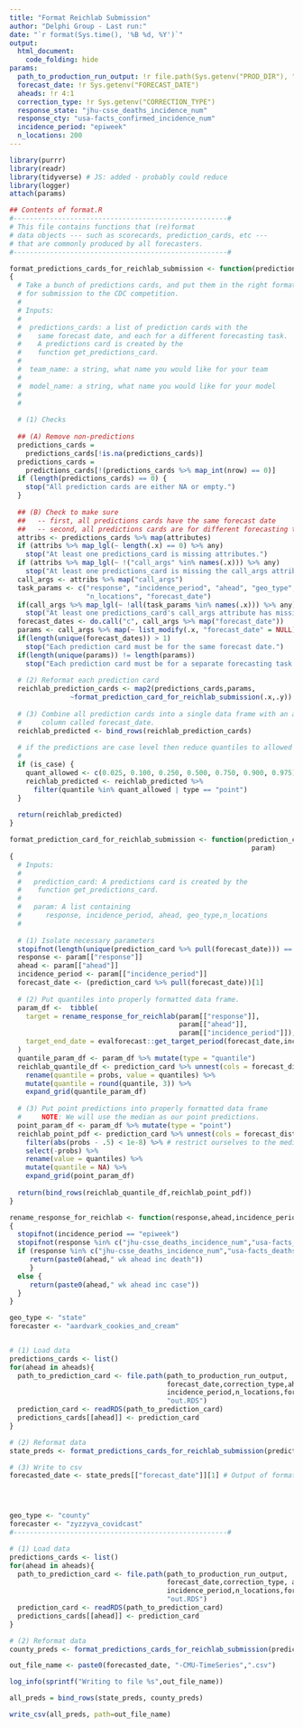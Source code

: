 ```yaml
---
title: "Format Reichlab Submission"
author: "Delphi Group - Last run:"
date: "`r format(Sys.time(), '%B %d, %Y')`"
output:
  html_document:
    code_folding: hide
params:
  path_to_production_run_output: !r file.path(Sys.getenv("PROD_DIR"), "forecaster_predictions")
  forecast_date: !r Sys.getenv("FORECAST_DATE")
  aheads: !r 4:1
  correction_type: !r Sys.getenv("CORRECTION_TYPE")
  response_state: "jhu-csse_deaths_incidence_num"
  response_cty: "usa-facts_confirmed_incidence_num"
  incidence_period: "epiweek"
  n_locations: 200
---
```


```r
library(purrr)
library(readr)
library(tidyverse) # JS: added - probably could reduce
library(logger)
attach(params)
```

```r
## Contents of format.R
#-----------------------------------------------------#
# This file contains functions that (re)format
# data objects --- such as scorecards, prediction_cards, etc ---
# that are commonly produced by all forecasters.
#-----------------------------------------------------#

format_predictions_cards_for_reichlab_submission <- function(predictions_cards, is_case = FALSE)
{
  # Take a bunch of predictions cards, and put them in the right format
  # for submission to the CDC competition.
  # 
  # Inputs:
  #
  #  predictions_cards: a list of prediction cards with the
  #    same forecast date, and each for a different forecasting task.
  #    A predictions card is created by the 
  #    function get_predictions_card.
  #
  #  team_name: a string, what name you would like for your team
  #
  #  model_name: a string, what name you would like for your model
  #
  #  
  
  # (1) Checks
  
  ## (A) Remove non-predictions
  predictions_cards =
    predictions_cards[!is.na(predictions_cards)]
  predictions_cards =
    predictions_cards[!(predictions_cards %>% map_int(nrow) == 0)]
  if (length(predictions_cards) == 0) {
    stop("All prediction cards are either NA or empty.")
  }
  
  ## (B) Check to make sure
  ##   -- first, all predictions cards have the same forecast date
  ##   -- second, all predictions cards are for different forecasting tasks
  attribs <- predictions_cards %>% map(attributes)
  if (attribs %>% map_lgl(~ length(.x) == 0) %>% any)
    stop("At least one predictions_card is missing attributes.")
  if (attribs %>% map_lgl(~ !("call_args" %in% names(.x))) %>% any)
    stop("At least one predictions_card is missing the call_args attribute.")
  call_args <- attribs %>% map("call_args")
  task_params <- c("response", "incidence_period", "ahead", "geo_type",
                   "n_locations", "forecast_date") 
  if(call_args %>% map_lgl(~ !all(task_params %in% names(.x))) %>% any)
    stop("At least one predictions_card's call_args attribute has missing info.")
  forecast_dates <- do.call("c", call_args %>% map("forecast_date"))
  params <- call_args %>% map(~ list_modify(.x, "forecast_date" = NULL))
  if(length(unique(forecast_dates)) > 1)
    stop("Each prediction card must be for the same forecast date.")
  if(length(unique(params)) != length(params))
    stop("Each prediction card must be for a separate forecasting task.")
  
  # (2) Reformat each prediction card
  reichlab_prediction_cards <- map2(predictions_cards,params, 
               ~format_prediction_card_for_reichlab_submission(.x,.y))
  
  # (3) Combine all prediction cards into a single data frame with an additional
  #     column called forecast_date.
  reichlab_predicted <- bind_rows(reichlab_prediction_cards)
  
  # if the predictions are case level then reduce quantiles to allowed
  #
  if (is_case) {
    quant_allowed <- c(0.025, 0.100, 0.250, 0.500, 0.750, 0.900, 0.975)
    reichlab_predicted <- reichlab_predicted %>% 
      filter(quantile %in% quant_allowed | type == "point")
  }  
  
  return(reichlab_predicted)
}

format_prediction_card_for_reichlab_submission <- function(prediction_card,
                                                            param)
{
  # Inputs:
  # 
  #   prediction_card: A predictions card is created by the 
  #    function get_predictions_card.
  # 
  #   param: A list containing
  #      response, incidence_period, ahead, geo_type,n_locations
  #
  
  # (1) Isolate necessary parameters
  stopifnot(length(unique(prediction_card %>% pull(forecast_date))) == 1)
  response <- param[["response"]]
  ahead <- param[["ahead"]]
  incidence_period <- param[["incidence_period"]]
  forecast_date <- (prediction_card %>% pull(forecast_date))[1]
  
  # (2) Put quantiles into properly formatted data frame.
  param_df <-  tibble(
    target = rename_response_for_reichlab(param[["response"]],
                                          param[["ahead"]],
                                          param[["incidence_period"]]),
    target_end_date = evalforecast::get_target_period(forecast_date,incidence_period,ahead)[["end"]],
  )
  quantile_param_df <- param_df %>% mutate(type = "quantile")
  reichlab_quantile_df <- prediction_card %>% unnest(cols = forecast_distribution) %>%
    rename(quantile = probs, value = quantiles) %>%
    mutate(quantile = round(quantile, 3)) %>%
    expand_grid(quantile_param_df)
  
  # (3) Put point predictions into properly formatted data frame
  #     NOTE: We will use the median as our point predictions.
  point_param_df <- param_df %>% mutate(type = "point")
  reichlab_point_pdf <- prediction_card %>% unnest(cols = forecast_distribution) %>%
    filter(abs(probs - .5) < 1e-8) %>% # restrict ourselves to the median
    select(-probs) %>%
    rename(value = quantiles) %>%
    mutate(quantile = NA) %>%
    expand_grid(point_param_df)
  
  return(bind_rows(reichlab_quantile_df,reichlab_point_pdf))
}

rename_response_for_reichlab <- function(response,ahead,incidence_period)
{
  stopifnot(incidence_period == "epiweek")
  stopifnot(response %in% c("jhu-csse_deaths_incidence_num","usa-facts_confirmed_incidence_num","usa-facts_deaths_incidence_num"))
  if (response %in% c("jhu-csse_deaths_incidence_num","usa-facts_deaths_incidence_num")) {
     return(paste0(ahead," wk ahead inc death"))
     }
  else {
     return(paste0(ahead," wk ahead inc case"))
  }
}
```

```r

geo_type <- "state"
forecaster <- "aardvark_cookies_and_cream"


# (1) Load data
predictions_cards <- list()
for(ahead in aheads){
  path_to_prediction_card <- file.path(path_to_production_run_output,
                                       forecast_date,correction_type,ahead,response_state,geo_type,
                                       incidence_period,n_locations,forecaster,
                                       "out.RDS")
  prediction_card <- readRDS(path_to_prediction_card)
  predictions_cards[[ahead]] <- prediction_card
}

# (2) Reformat data
state_preds <- format_predictions_cards_for_reichlab_submission(predictions_cards)

# (3) Write to csv
forecasted_date <- state_preds[["forecast_date"]][1] # Output of format_predictions_cards_for_reichlab_submission guarantees they will all be the same.




geo_type <- "county"
forecaster <- "zyzzyva_covidcast"
#-----------------------------------------------------#

# (1) Load data
predictions_cards <- list()
for(ahead in aheads){
  path_to_prediction_card <- file.path(path_to_production_run_output,
                                       forecast_date,correction_type, ahead,response_cty,geo_type,
                                       incidence_period,n_locations,forecaster,
                                       "out.RDS")
  prediction_card <- readRDS(path_to_prediction_card)
  predictions_cards[[ahead]] <- prediction_card
}

# (2) Reformat data
county_preds <- format_predictions_cards_for_reichlab_submission(predictions_cards, is_case=TRUE)

out_file_name <- paste0(forecasted_date, "-CMU-TimeSeries",".csv")

log_info(sprintf("Writing to file %s",out_file_name))

all_preds = bind_rows(state_preds, county_preds)

write_csv(all_preds, path=out_file_name)
```
